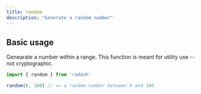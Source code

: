 ```yaml
---
title: random
description: "Generate a random number"
---
```





## Basic usage

Genearate a number within a range. This function is meant for utility use -- not cryptographic.

```ts
import { random } from 'radash'

random(0, 100) // => a random number between 0 and 100
```







